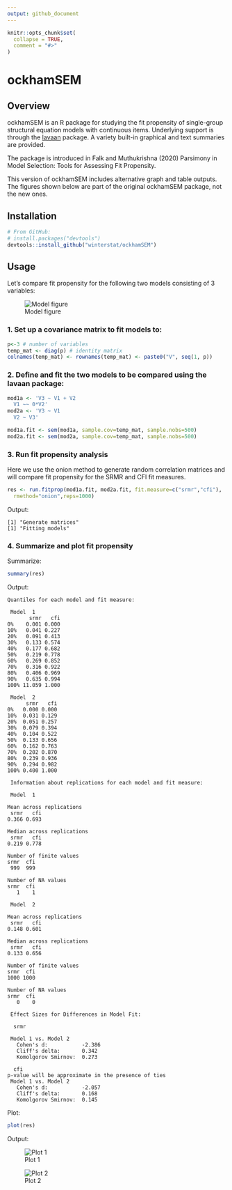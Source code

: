 ```yaml
---
output: github_document
---
```


<!-- README.md is generated from README.Rmd. Please edit that file -->

```r
knitr::opts_chunk$set(
  collapse = TRUE,
  comment = "#>"
)
```

# ockhamSEM

## Overview

ockhamSEM is an R package for studying the fit propensity of single-group structural equation models with continuous items. Underlying support is through the [lavaan](https://lavaan.ugent.be/) package. A variety built-in graphical and text summaries are provided.

The package is introduced in Falk and Muthukrishna (2020) Parsimony in Model Selection: Tools for Assessing Fit Propensity.

This version of ockhamSEM includes alternative graph and table outputs. The figures shown below are part of the original ockhamSEM package, not the new ones.

## Installation

```r
# From GitHub:
# install.packages("devtools")
devtools::install_github("winterstat/ockhamSEM")
```

## Usage

Let's compare fit propensity for the following two models consisting of 3 variables:

![Model figure](man/figures/README-3varexample.png)

### 1. Set up a covariance matrix to fit models to:

```r
p<-3 # number of variables
temp_mat <- diag(p) # identity matrix
colnames(temp_mat) <- rownames(temp_mat) <- paste0("V", seq(1, p))
```

### 2. Define and fit the two models to be compared using the lavaan package:

```r
mod1a <- 'V3 ~ V1 + V2
  V1 ~~ 0*V2'
mod2a <- 'V3 ~ V1
  V2 ~ V3'

mod1a.fit <- sem(mod1a, sample.cov=temp_mat, sample.nobs=500)
mod2a.fit <- sem(mod2a, sample.cov=temp_mat, sample.nobs=500)
```

### 3. Run fit propensity analysis

Here we use the onion method to generate random correlation matrices and will compare fit propensity for the SRMR and CFI fit measures.

```r
res <- run.fitprop(mod1a.fit, mod2a.fit, fit.measure=c("srmr","cfi"),
  rmethod="onion",reps=1000)
```
Output:
```
[1] "Generate matrices"
[1] "Fitting models"
```

### 4. Summarize and plot fit propensity

Summarize:

```r
summary(res)
```

Output:
```
Quantiles for each model and fit measure:

 Model  1 
       srmr   cfi
0%    0.001 0.000
10%   0.041 0.227
20%   0.091 0.413
30%   0.133 0.574
40%   0.177 0.682
50%   0.219 0.778
60%   0.269 0.852
70%   0.316 0.922
80%   0.406 0.969
90%   0.635 0.994
100% 11.059 1.000

 Model  2 
      srmr   cfi
0%   0.000 0.000
10%  0.031 0.129
20%  0.051 0.257
30%  0.079 0.394
40%  0.104 0.522
50%  0.133 0.656
60%  0.162 0.763
70%  0.202 0.870
80%  0.239 0.936
90%  0.294 0.982
100% 0.400 1.000

 Information about replications for each model and fit measure:

 Model  1 

Mean across replications
 srmr   cfi 
0.366 0.693 

Median across replications
 srmr   cfi 
0.219 0.778 

Number of finite values
srmr  cfi 
 999  999 

Number of NA values
srmr  cfi 
   1    1 

 Model  2 

Mean across replications
 srmr   cfi 
0.148 0.601 

Median across replications
 srmr   cfi 
0.133 0.656 

Number of finite values
srmr  cfi 
1000 1000 

Number of NA values
srmr  cfi 
   0    0 

 Effect Sizes for Differences in Model Fit:

  srmr 

 Model 1 vs. Model 2 
   Cohen's d:           -2.386 
   Cliff's delta:       0.342 
   Komolgorov Smirnov:  0.273 

  cfi 
p-value will be approximate in the presence of ties
 Model 1 vs. Model 2 
   Cohen's d:           -2.057 
   Cliff's delta:       0.168 
   Komolgorov Smirnov:  0.145 
```

Plot:

```r
plot(res)
```

Output:

![Plot 1](man/figures/README-3varplot1.png)

![Plot 2](man/figures/README-3varplot2.png)
